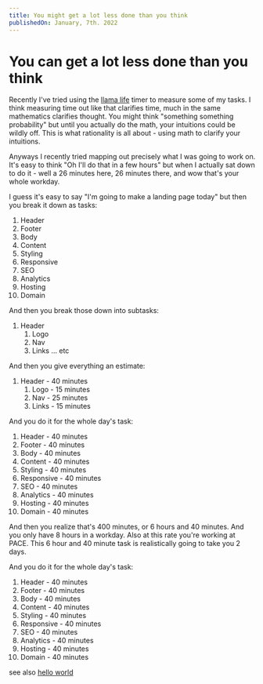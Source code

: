 ```yaml
---
title: You might get a lot less done than you think
publishedOn: January, 7th. 2022
---
```


# You can get a lot less done than you think

Recently I've tried using the [llama life](https://llamalife.co/) timer to
measure some of my tasks. I think measuring time out like that clarifies
time, much in the same mathematics clarifies thought. You might think 
"something something probability" but until you actually do the math, your
intuitions could be wildly off. This is what rationality is all about -
using math to clarify your intuitions.

Anyways I recently tried mapping out precisely what I was going to work on.
It's easy to think "Oh I'll do that in a few hours" but when I actually sat down
to do it - well a 26 minutes here, 26 minutes there, and wow that's your whole workday.

I guess it's easy to say "I'm going to make a landing page today" but then you break it down
as tasks:
1. Header
2. Footer
3. Body
4. Content
5. Styling
6. Responsive
7. SEO
8. Analytics
9. Hosting
10. Domain

And then you break those down into subtasks:
1. Header
    1. Logo
    2. Nav
    3. Links
... etc


And then you give everything an estimate:
1. Header - 40 minutes
    1. Logo - 15 minutes
    2. Nav - 25 minutes
    3. Links - 15 minutes

And you do it for the whole day's task:

1. Header - 40 minutes
2. Footer - 40 minutes
3. Body - 40 minutes
4. Content - 40 minutes
5. Styling - 40 minutes
6. Responsive - 40 minutes
7. SEO - 40 minutes
8. Analytics - 40 minutes
9. Hosting - 40 minutes
10. Domain - 40 minutes

And then you realize that's 400 minutes, or 6 hours and 40 minutes. 
And you only have 8 hours in a workday. Also at this rate you're working at PACE.
This 6 hour and 40 minute task is realistically going to take you 2 days.


And you do it for the whole day's task:

1. Header - 40 minutes
2. Footer - 40 minutes
3. Body - 40 minutes
4. Content - 40 minutes
5. Styling - 40 minutes
6. Responsive - 40 minutes
7. SEO - 40 minutes
8. Analytics - 40 minutes
9. Hosting - 40 minutes
10. Domain - 40 minutes

see also [hello world](/posts/hello-world)